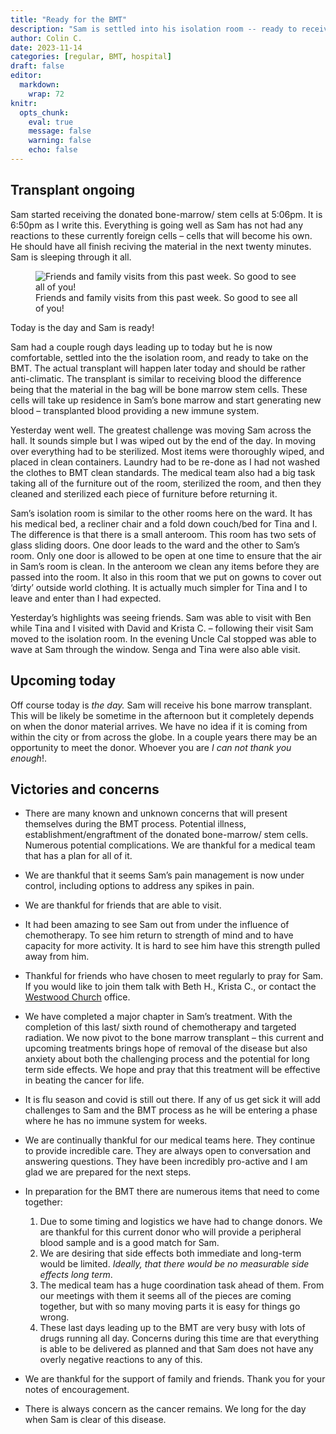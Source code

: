 ```yaml
---
title: "Ready for the BMT"
description: "Sam is settled into his isolation room -- ready to receive the bmt transplant."
author: Colin C.
date: 2023-11-14
categories: [regular, BMT, hospital]
draft: false
editor: 
  markdown: 
    wrap: 72
knitr: 
  opts_chunk: 
    eval: true
    message: false
    warning: false
    echo: false
---
```


::: callout-important
## Transplant ongoing

Sam started receiving the donated bone-marrow/ stem cells at 5:06pm. It
is 6:50pm as I write this. Everything is going well as Sam has not had
any reactions to these currently foreign cells -- cells that will become
his own. He should have all finish reciving the material in the next
twenty minutes. Sam is sleeping through it all.
:::

![Friends and family visits from this past week. So good to see all of
you!](https://samsstory.s3.ca-central-1.amazonaws.com/2023-11-14_friends-this-week.jpg)

Today is the day and Sam is ready!

Sam had a couple rough days leading up to today but he is now
comfortable, settled into the the isolation room, and ready to take on
the BMT. The actual transplant will happen later today and should be
rather anti-climatic. The transplant is similar to receiving blood the
difference being that the material in the bag will be bone marrow stem
cells. These cells will take up residence in Sam's bone marrow and start
generating new blood – transplanted blood providing a new immune system.

Yesterday went well. The greatest challenge was moving Sam across the
hall. It sounds simple but I was wiped out by the end of the day. In
moving over everything had to be sterilized. Most items were thoroughly
wiped, and placed in clean containers. Laundry had to be re-done as I
had not washed the clothes to BMT clean standards. The medical team also
had a big task taking all of the furniture out of the room, sterilized
the room, and then they cleaned and sterilized each piece of furniture
before returning it.

Sam's isolation room is similar to the other rooms here on the ward. It
has his medical bed, a recliner chair and a fold down couch/bed for Tina
and I. The difference is that there is a small anteroom. This room has
two sets of glass sliding doors. One door leads to the ward and the
other to Sam's room. Only one door is allowed to be open at one time to
ensure that the air in Sam's room is clean. In the anteroom we clean any
items before they are passed into the room. It also in this room that we
put on gowns to cover out 'dirty' outside world clothing. It is actually
much simpler for Tina and I to leave and enter than I had expected.

Yesterday's highlights was seeing friends. Sam was able to visit with
Ben while Tina and I visited with David and Krista C. – following their
visit Sam moved to the isolation room. In the evening Uncle Cal stopped
was able to wave at Sam through the window. Senga and Tina were also
able visit.

## Upcoming today

Off course today is *the day.* Sam will receive his bone marrow
transplant. This will be likely be sometime in the afternoon but it
completely depends on when the donor material arrives. We have no idea
if it is coming from within the city or from across the globe. In a
couple years there may be an opportunity to meet the donor. Whoever you
are *I can not thank you enough*!.

## Victories and concerns

-   There are many known and unknown concerns that will present
    themselves during the BMT process. Potential illness,
    establishment/engraftment of the donated bone-marrow/ stem cells.
    Numerous potential complications. We are thankful for a medical team
    that has a plan for all of it.

-   We are thankful that it seems Sam's pain management is now under
    control, including options to address any spikes in pain.

-   We are thankful for friends that are able to visit.

-   It had been amazing to see Sam out from under the influence of
    chemotherapy. To see him return to strength of mind and to have
    capacity for more activity. It is hard to see him have this strength
    pulled away from him.

-   Thankful for friends who have chosen to meet regularly to pray for
    Sam. If you would like to join them talk with Beth H., Krista C., or
    contact the [Westwood Church](https://westwoodchurch.bc.ca) office.

-   We have completed a major chapter in Sam's treatment. With the
    completion of this last/ sixth round of chemotherapy and targeted
    radiation. We now pivot to the bone marrow transplant -- this
    current and upcoming treatments brings hope of removal of the
    disease but also anxiety about both the challenging process and the
    potential for long term side effects. We hope and pray that this
    treatment will be effective in beating the cancer for life.

-   It is flu season and covid is still out there. If any of us get sick
    it will add challenges to Sam and the BMT process as he will be
    entering a phase where he has no immune system for weeks.

-   We are continually thankful for our medical teams here. They
    continue to provide incredible care. They are always open to
    conversation and answering questions. They have been incredibly
    pro-active and I am glad we are prepared for the next steps.

-   In preparation for the BMT there are numerous items that need to
    come together:

    1.  Due to some timing and logistics we have had to change donors.
        We are thankful for this current donor who will provide a
        peripheral blood sample and is a good match for Sam.
    2.  We are desiring that side effects both immediate and long-term
        would be limited. *Ideally, that there would be no measurable
        side effects long term*.
    3.  The medical team has a huge coordination task ahead of them.
        From our meetings with them it seems all of the pieces are
        coming together, but with so many moving parts it is easy for
        things go wrong.
    4.  These last days leading up to the BMT are very busy with lots of
        drugs running all day. Concerns during this time are that
        everything is able to be delivered as planned and that Sam does
        not have any overly negative reactions to any of this.

-   We are thankful for the support of family and friends. Thank you for
    your notes of encouragement.

-   There is always concern as the cancer remains. We long for the day
    when Sam is clear of this disease.